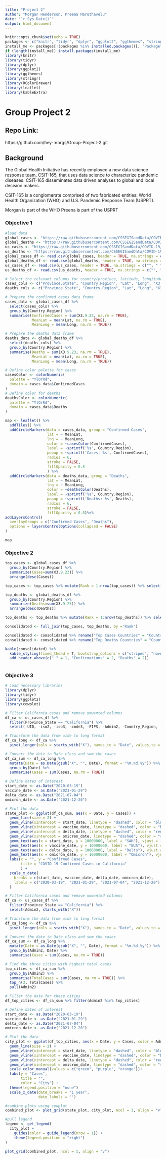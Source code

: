 ```yaml
---
title: "Project 2"
author: "Morgan Henderson, Preena Maruthavelu"
date: "`r Sys.Date()`"
output: html_document
---
```

```r
knitr::opts_chunk$set(echo = TRUE)
packages <- c("knitr", "tidyr", "dplyr", "ggplot2", "ggthemes", "stringr", "kableExtra")
install_me <- packages[!(packages %in% installed.packages()[, "Package"])]
if (length(install_me)) install.packages(install_me)
library(knitr)
library(tidyr)
library(dplyr)
library(ggplot2)
library(ggthemes)
library(stringr)
library(RColorBrewer)
library(leaflet)
library(kableExtra)
```


# Group Project 2
## Repo Link:
https://github.com/hey-morgs/Group-Project-2.git

## Background
The Global Health Initiative has recently employed a new data science response team, CSIT-165, that uses data science to characterize pandemic diseases. CSIT-165 disseminates data driven analyses to global and local decision makers.

CSIT-165 is a conglomerate comprised of two fabricated entities: World Health Organization (WHO) and U.S. Pandemic Response Team (USPRT). 

Morgan is part of the WHO
Preena is part of the USPRT

### Objective 1

```r

#load data
global_cases <- "https://raw.githubusercontent.com/CSSEGISandData/COVID-19/master/csse_covid_19_data/csse_covid_19_time_series/time_series_covid19_confirmed_global.csv"
global_deaths <- "https://raw.githubusercontent.com/CSSEGISandData/COVID-19/master/csse_covid_19_data/csse_covid_19_time_series/time_series_covid19_deaths_global.csv"
us_cases <- "https://raw.githubusercontent.com/CSSEGISandData/COVID-19/master/csse_covid_19_data/csse_covid_19_time_series/time_series_covid19_confirmed_US.csv"
us_deaths <- "https://raw.githubusercontent.com/CSSEGISandData/COVID-19/master/csse_covid_19_data/csse_covid_19_time_series/time_series_covid19_deaths_US.csv"
global_cases_df <- read.csv(global_cases, header = TRUE, na.strings = c("", " "))
global_deaths_df <- read.csv(global_deaths, header = TRUE, na.strings = c("", " "))
us_cases_df <- read.csv(us_cases, header = TRUE, na.strings = c("", " "))
us_deaths_df <- read.csv(us_deaths, header = TRUE, na.strings = c("", " "))

# Select the relevant columns for country/province, latitude, longitude, and the last date column
cases_cols <- c("Province.State", "Country.Region", "Lat", "Long", "X3.9.23")
deaths_cols <- c("Province.State", "Country.Region", "Lat", "Long", "X3.9.23")

# Prepare the confirmed cases data frame
cases_data <- global_cases_df %>%
  select(cases_cols) %>%
  group_by(Country.Region) %>%
  summarise(ConfirmedCases = sum(X3.9.23, na.rm = TRUE),
            MeanLat = mean(Lat, na.rm = TRUE),
            MeanLong = mean(Long, na.rm = TRUE))

# Prepare the deaths data frame
deaths_data <- global_deaths_df %>%
  select(deaths_cols) %>%
  group_by(Country.Region) %>%
  summarise(Deaths = sum(X3.9.23, na.rm = TRUE),
            MeanLat = mean(Lat, na.rm = TRUE),
            MeanLong = mean(Long, na.rm = TRUE))

# Define color palette for cases
casesColor <- colorNumeric(
  palette = "YlOrRd",
  domain = cases_data$ConfirmedCases
)
# Define color for deaths
deathsColor <- colorNumeric(
  palette = "YlOrRd",
  domain = cases_data$Deaths
)

map <- leaflet() %>%
  addTiles() %>%
  addCircleMarkers(data = cases_data, group = "Confirmed Cases",
                   lat = ~ MeanLat,
                   lng = ~ MeanLong,
                   color = ~casesColor(ConfirmedCases), 
                   label = ~sprintf('%s', Country.Region),
                   popup = ~sprintf('Cases: %s', ConfirmedCases),
                   radius = 6,
                   stroke = FALSE,
                   fillOpacity = 0.8
                   ) %>%
  addCircleMarkers(data = deaths_data, group = "Deaths",
                   lat = ~ MeanLat,
                   lng = ~ MeanLong,
                   color = ~deathsColor(Deaths),
                   label = ~sprintf('%s', Country.Region),
                   popup = ~sprintf('Deaths: %s', Deaths),
                   radius = 6,
                   stroke = FALSE,
                   fillOpacity = 0.8)%>%
addLayersControl(
  overlayGroups = c("Confirmed Cases", "Deaths"),
  options = layersControlOptions(collapsed = FALSE)
)

map
```

### Objective 2

```r
top_cases <- global_cases_df %>%
  group_by(Country.Region) %>% 
  summarize(Cases=sum(X3.9.23)) %>% 
  arrange(desc(Cases))

top_cases <- top_cases %>% mutate(Rank = 1:nrow(top_cases)) %>% select(Rank, everything())

top_deaths <- global_deaths_df %>%
  group_by(Country.Region) %>% 
  summarize(Deaths=sum(X3.9.23)) %>% 
  arrange(desc(Deaths))

top_deaths <- top_deaths %>% mutate(Rank = 1:nrow(top_deaths)) %>% select(Rank, everything())

consolidated <- full_join(top_cases, top_deaths, by ='Rank')

consolidated <- consolidated %>% rename("Top Cases Countries" = "Country.Region.x")
consolidated <- consolidated %>% rename("Top Deaths Countries" = "Country.Region.y")

kable(consolidated) %>%
  kable_styling(fixed_thead = T, bootstrap_options = c("striped", "hover", "condensed")) %>%
  add_header_above(c(" " = 1, "Confirmations" = 2, "Deaths" = 2))
  
```

### Objective 3
```r
# Load necessary libraries
library(dplyr)
library(tidyr)
library(ggplot2)
library(cowplot)

# Filter California cases and remove unwanted columns
df_ca <- us_cases_df %>%
  filter(Province_State == "California") %>%
  select(-UID, -iso2, -iso3, -code3, -FIPS, -Admin2, -Country_Region, -Lat, -Long_, -Combined_Key)

# Transform the data from wide to long format
df_ca_long <- df_ca %>%
  pivot_longer(cols = starts_with("X"), names_to = "Date", values_to = "Cases")

# Convert the date to Date class and sum the cases
df_ca_sum <- df_ca_long %>%
  mutate(Date = as.Date(gsub("X", "", Date), format = "%m.%d.%y")) %>%
  group_by(Date) %>%
  summarise(Cases = sum(Cases, na.rm = TRUE))

# Define dates of interest
start_date <- as.Date("2020-03-19")
vaccine_date <- as.Date("2021-01-29")
delta_date <- as.Date("2021-07-04")
omicron_date <- as.Date("2021-12-20")

# Plot the data
state_plot <- ggplot(df_ca_sum, aes(x = Date, y = Cases)) +
  geom_line(size = 2) +
  geom_vline(xintercept = start_date, linetype = "dashed", color = "blue", size = 1) +
  geom_vline(xintercept = vaccine_date, linetype = "dashed", color = "blue", size = 1) +
  geom_vline(xintercept = delta_date, linetype = "dashed", color = "red", size = 1) +
  geom_vline(xintercept = omicron_date, linetype = "dashed", color = "red", size = 1) +
  geom_text(aes(x = start_date, y = 10000000, label = "SAH"), vjust = -0.5) +
  geom_text(aes(x = vaccine_date, y = 10000000, label = "EUA"), vjust = -0.5) +
  geom_text(aes(x = delta_date, y = 10000000, label = "Delta"), vjust = -0.5) +
  geom_text(aes(x = omicron_date, y = 10000000, label = "Omicron"), vjust = -0.5) +
  labs(x = "", y = "Confirmed Cases",
       title = "COVID-19 Confirmed Cases in California"
       ) +
  scale_x_date(
    breaks = c(start_date, vaccine_date, delta_date, omicron_date),
    labels = c("2020-03-19", "2021-01-29", "2021-07-04", "2021-12-20")
  )

# Filter California cases and remove unwanted columns
df_ca <- us_cases_df %>%
  filter(Province_State == "California") %>%
  select(Admin2, starts_with("X"))

# Transform the data from wide to long format
df_ca_long <- df_ca %>%
  pivot_longer(cols = starts_with("X"), names_to = "Date", values_to = "Cases")

# Convert the date to Date class and sum the cases
df_ca_sum <- df_ca_long %>%
  mutate(Date = as.Date(gsub("X", "", Date), format = "%m.%d.%y")) %>%
  group_by(Admin2, Date) %>%
  summarise(Cases = sum(Cases, na.rm = TRUE))

# Find the three cities with highest total cases
top_cities <- df_ca_sum %>%
  group_by(Admin2) %>%
  summarise(TotalCases = sum(Cases, na.rm = TRUE)) %>%
  top_n(3, TotalCases) %>%
  pull(Admin2)

# Filter the data for these cities
df_top_cities <- df_ca_sum %>% filter(Admin2 %in% top_cities)

# Define dates of interest
start_date <- as.Date("2020-03-19")
vaccine_date <- as.Date("2021-01-29")
delta_date <- as.Date("2021-07-04")
omicron_date <- as.Date("2021-12-20")

# Plot the data
city_plot <- ggplot(df_top_cities, aes(x = Date, y = Cases, color = Admin2)) +
  geom_line(size = 2) +
  geom_vline(xintercept = start_date, linetype = "dashed", color = "blue", size = 1) +
  geom_vline(xintercept = vaccine_date, linetype = "dashed", color = "blue", size = 1) +
  geom_vline(xintercept = delta_date, linetype = "dashed", color = "red", size = 1) +
  geom_vline(xintercept = omicron_date, linetype = "dashed", color = "red", size = 1) +
  scale_color_manual(values = c("green", "purple", "orange"))+
  labs(y = "Cases",
       title = "",
       color = "City") +
  theme(legend.position = "none")
  scale_x_date(date_breaks = "1 year", 
               date_labels = "")

#combine plots using cowplot
combined_plot <- plot_grid(state_plot, city_plot, ncol = 1, align = "v")

#pull legend
legend <- get_legend(
  city_plot +
    guides(color = guide_legend(nrow = 1)) +
    theme(legend.position = "right")
)

plot_grid(combined_plot, ncol = 1, align = "v")

```

